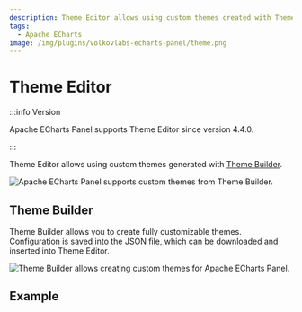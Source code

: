 ```yaml
---
description: Theme Editor allows using custom themes created with Theme Builder.
tags:
  - Apache ECharts
image: /img/plugins/volkovlabs-echarts-panel/theme.png
---
```



# Theme Editor

:::info Version

Apache ECharts Panel supports Theme Editor since version 4.4.0.

:::

Theme Editor allows using custom themes generated with [Theme Builder](https://echarts.apache.org/en/theme-builder.html).

<Image
  title="Apache ECharts Panel supports custom themes from Theme Builder."
  src="/img/plugins/volkovlabs-echarts-panel/theme.png"
/>

## Theme Builder

Theme Builder allows you to create fully customizable themes. Configuration is saved into the JSON file, which can be downloaded and inserted into Theme Editor.

<Image
  title="Theme Builder allows creating custom themes for Apache ECharts Panel."
  src="/img/plugins/volkovlabs-echarts-panel/theme-builder.png"
/>

## Example

<Code
  url="https://github.com/VolkovLabs/volkovlabs.io/blob/main/docs/volkovlabs-echarts-panel/json/theme.json"
  language="json"
/>
